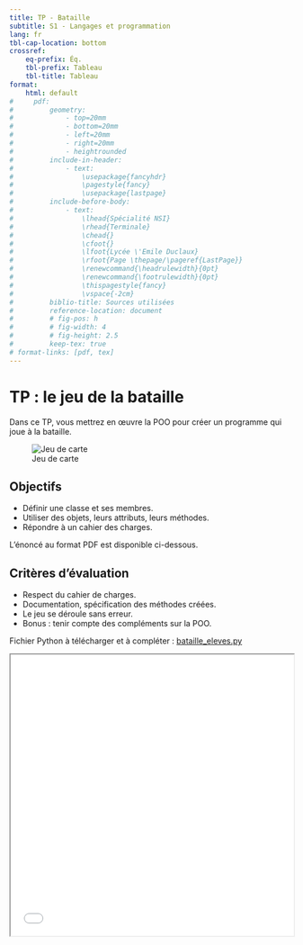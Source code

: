 ```yaml
---
title: TP - Bataille
subtitle: S1 - Langages et programmation
lang: fr
tbl-cap-location: bottom
crossref: 
    eq-prefix: Éq.
    tbl-prefix: Tableau
    tbl-title: Tableau
format:
    html: default
#     pdf: 
#         geometry:
#             - top=20mm
#             - bottom=20mm
#             - left=20mm
#             - right=20mm
#             - heightrounded
#         include-in-header:
#             - text:
#                 \usepackage{fancyhdr}
#                 \pagestyle{fancy}
#                 \usepackage{lastpage}
#         include-before-body:
#             - text:
#                 \lhead{Spécialité NSI} 
#                 \rhead{Terminale}
#                 \chead{} 
#                 \cfoot{}
#                 \lfoot{Lycée \'Emile Duclaux}
#                 \rfoot{Page \thepage/\pageref{LastPage}}
#                 \renewcommand{\headrulewidth}{0pt}
#                 \renewcommand{\footrulewidth}{0pt}
#                 \thispagestyle{fancy}
#                 \vspace{-2cm}
#         biblio-title: Sources utilisées
#         reference-location: document
#         # fig-pos: h
#         # fig-width: 4
#         # fig-height: 2.5
#         keep-tex: true
# format-links: [pdf, tex]
---
```


# TP : le jeu de la bataille

Dans ce TP, vous mettrez en œuvre la POO pour créer un programme qui joue à la bataille.

![Jeu de carte](card-game.jpg)

::: {.callout-note}
## Objectifs

* Définir une classe et ses membres.
* Utiliser des objets, leurs attributs, leurs méthodes.
* Répondre à un cahier des charges.
:::

L'énoncé au format PDF est disponible ci-dessous.

::: {.callout-warning}
## Critères d'évaluation

* Respect du cahier de charges.
* Documentation, spécification des méthodes créées.
* Le jeu se déroule sans erreur.
* Bonus : tenir compte des compléments sur la POO.
:::

Fichier Python à télécharger et à compléter : [bataille_eleves.py](bataille_eleves.py)

<iframe src="TP_POO.pdf" width="100%" height="500px"> </iframe>
